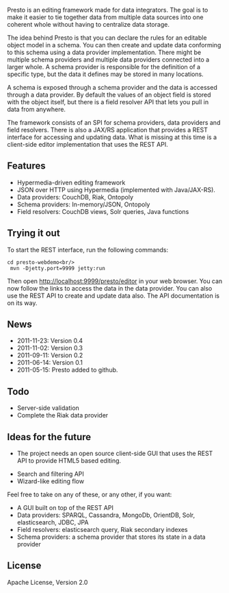 Presto is an editing framework made for data integrators. The goal is to make it easier to tie together data from multiple data sources into one coherent whole without having to centralize data storage.

The idea behind Presto is that you can declare the rules for an editable object model in a schema. You can then create and update data conforming to this schema using a data provider implementation. There might be multiple schema providers and multiple data providers connected into a larger whole. A schema provider is responsible for the definition of a specific type, but the data it defines may be stored in many locations.

A schema is exposed through a schema provider and the data is accessed through a data provider. By default the values of an object field is stored with the object itself, but there is a field resolver API that lets you pull in data from anywhere.

The framework consists of an SPI for schema providers, data providers and field resolvers. There is also a JAX/RS application that provides a REST interface for accessing and updating data. What is missing at this time is a client-side editor implementation that uses the REST API.

== Features ==

* Hypermedia-driven editing framework
* JSON over HTTP using Hypermedia (implemented with Java/JAX-RS).
* Data providers: CouchDB, Riak, Ontopoly
* Schema providers: In-memory/JSON, Ontopoly
* Field resolvers: CouchDB views, Solr queries, Java functions

== Trying it out ==

To start the REST interface, run the following commands:

 <nowiki>cd presto-webdemo<br/>
 mvn -Djetty.port=9999 jetty:run</nowiki>

Then open http://localhost:9999/presto/editor in your web browser. You can now follow the links to access the data in the data provider. You can also use the REST API to create and update data also. The API documentation is on its way.

== News ==

* 2011-11-23: Version 0.4
* 2011-11-02: Version 0.3
* 2011-09-11: Version 0.2
* 2011-06-14: Version 0.1
* 2011-05-15: Presto added to github.

== Todo ==

* Server-side validation
* Complete the Riak data provider

== Ideas for the future ==

* The project needs an open source client-side GUI that uses the REST API to provide HTML5 based editing.

* Search and filtering API
* Wizard-like editing flow

Feel free to take on any of these, or any other, if you want:

* A GUI built on top of the REST API
* Data providers: SPARQL, Cassandra, MongoDb, OrientDB, Solr, elasticsearch, JDBC, JPA
* Field resolvers: elasticsearch query, Riak secondary indexes
* Schema providers: a schema provider that stores its state in a data provider

== License ==
Apache License, Version 2.0
